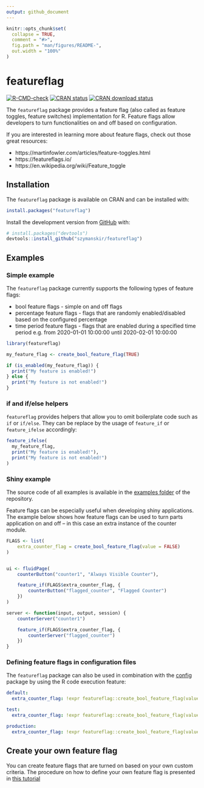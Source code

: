 ```yaml
---
output: github_document
---
```


<!-- README.md is generated from README.Rmd. Please edit that file -->

```r
knitr::opts_chunk$set(
  collapse = TRUE,
  comment = "#>",
  fig.path = "man/figures/README-",
  out.width = "100%"
)
```

# featureflag

<!-- badges: start -->
[![R-CMD-check](https://github.com/szymanskir/featureflag/actions/workflows/R-CMD-check.yaml/badge.svg)](https://github.com/szymanskir/featureflag/actions/workflows/R-CMD-check.yaml)
[![CRAN status](https://www.r-pkg.org/badges/version/featureflag)](https://CRAN.R-project.org/package=featureflag)
[![CRAN download status](https://cranlogs.r-pkg.org/badges/grand-total/featureflag)](https://CRAN.R-project.org/package=featureflag)
<!-- badges: end -->

The `featureflag` package provides a feature flag (also called as feature toggles, feature switches) implementation for R. Feature flags allow developers to turn functionalities on and off based on configuration.

If you are interested in learning more about feature flags, check out those great resources:

* https://martinfowler.com/articles/feature-toggles.html
* https://featureflags.io/
* https://en.wikipedia.org/wiki/Feature_toggle


## Installation

The `featureflag` package is available on CRAN and can be installed with:
```r
install.packages("featureflag")
```

Install the development version from [GitHub](https://github.com/) with:

```r
# install.packages("devtools")
devtools::install_github("szymanskir/featureflag")
```

## Examples

### Simple example
The `featureflag` package currently supports the following types of feature flags: 

* bool feature flags - simple on and off flags
* percentage feature flags - flags that are randomly enabled/disabled based on the configured percentage
* time period feature flags - flags that are enabled during a specified time period e.g. from 2020-01-01 10:00:00 until 2020-02-01 10:00:00

```r
library(featureflag)

my_feature_flag <- create_bool_feature_flag(TRUE)

if (is_enabled(my_feature_flag)) {
  print("My feature is enabled!")
} else {
  print("My feature is not enabled!")
}
```

### if and if/else helpers

`featureflag` provides helpers that allow you to omit  boilerplate code such as `if` or `if/else`. They can be replace by the usage of `feature_if` or `feature_ifelse` accordingly:

```r
feature_ifelse(
  my_feature_flag,
  print("My feature is enabled!"),
  print("My feature is not enabled!")
)
```

### Shiny example

The source code of all examples is available in the [examples folder](https://github.com/szymanskir/featureflag/tree/master/examples) of the repository.

Feature flags can be especially useful when developing shiny applications. The example below shows how feature flags can be used to turn parts application on and off -- in this case an extra instance of the counter module.

```r
FLAGS <- list(
    extra_counter_flag = create_bool_feature_flag(value = FALSE)
)


ui <- fluidPage(
    counterButton("counter1", "Always Visible Counter"),

    feature_if(FLAGS$extra_counter_flag, {
        counterButton("flagged_counter", "Flagged Counter")
    })
)

server <- function(input, output, session) {
    counterServer("counter1")

    feature_if(FLAGS$extra_counter_flag, {
        counterServer("flagged_counter")
    })
}
```

### Defining feature flags in configuration files

The `featureflag` package can also be used in combination with the [config](https://CRAN.R-project.org/package=config) package by using the R code execution feature:

```yml
default:
  extra_counter_flag: !expr featureflag::create_bool_feature_flag(value = TRUE)

test:
  extra_counter_flag: !expr featureflag::create_bool_feature_flag(value = TRUE)

production:
  extra_counter_flag: !expr featureflag::create_bool_feature_flag(value = FALSE)
```

## Create your own feature flag

You can create feature flags that are turned on based on your own custom criteria. The procedure on how to define your own feature flag is presented in [this tutorial](https://github.com/szymanskir/featureflag/blob/master/docs/define-custom-feature-flags.md)

